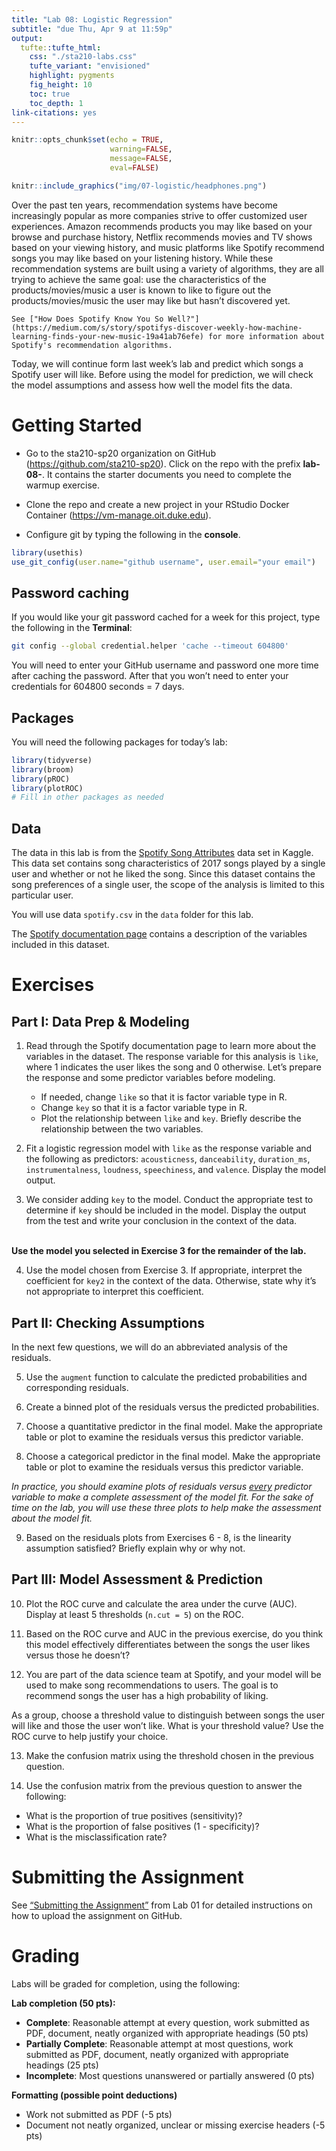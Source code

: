 ```yaml
---
title: "Lab 08: Logistic Regression"
subtitle: "due Thu, Apr 9 at 11:59p"
output: 
  tufte::tufte_html:
    css: "./sta210-labs.css"
    tufte_variant: "envisioned"
    highlight: pygments
    fig_height: 10
    toc: true
    toc_depth: 1
link-citations: yes
---
```



```r
knitr::opts_chunk$set(echo = TRUE,
                      warning=FALSE, 
                      message=FALSE, 
                      eval=FALSE)
```

```r
knitr::include_graphics("img/07-logistic/headphones.png")
```

Over the past ten years, recommendation systems have become increasingly popular as more companies strive to offer customized user experiences. Amazon recommends products you may like based on your browse and purchase history, Netflix recommends movies and TV shows based on your viewing history, and music platforms like Spotify recommend songs you may like based on your listening history. While these recommendation systems are built using a variety of algorithms, they are all trying to achieve the same goal: use the characteristics of the products/movies/music a user is known to like to figure out the products/movies/music the user may like but hasn't discovered yet. 

```marginfigure
See ["How Does Spotify Know You So Well?"](https://medium.com/s/story/spotifys-discover-weekly-how-machine-learning-finds-your-new-music-19a41ab76efe) for more information about Spotify's recommendation algorithms.
```

Today, we will continue form last week's lab and predict which songs a Spotify user will like. Before using the model for prediction, we will check the model assumptions and assess how well the model fits the data.

# Getting Started 

- Go to the sta210-sp20 organization on GitHub ([https://github.com/sta210-sp20](https://github.com/sta210-sp20)). Click on the repo with the prefix **lab-08-**. It contains the starter documents you need to complete the warmup exercise. 

- Clone the repo and create a new project in your RStudio Docker Container ([https://vm-manage.oit.duke.edu](https://vm-manage.oit.duke.edu)). 

- Configure git by typing the following in the **console**.

```r
library(usethis)
use_git_config(user.name="github username", user.email="your email")
```

## Password caching

If you would like your git password cached for a week for this project, type the following in the **Terminal**:

```bash
git config --global credential.helper 'cache --timeout 604800'
```

You will need to enter your GitHub username and password one more time after caching the password. After that you won't need to enter your credentials for 604800 seconds = 7 days.

## Packages

You will need the following packages for today's lab: 

```r
library(tidyverse)
library(broom)
library(pROC)
library(plotROC)
# Fill in other packages as needed
```

## Data

The data in this lab is from the [Spotify Song Attributes](https://www.kaggle.com/geomack/spotifyclassification) data set in Kaggle. This data set contains song characteristics of 2017 songs played by a single user and whether or not he liked the song. Since this dataset contains the song preferences of a single user, the scope of the analysis is limited to this particular user.

You will use data `spotify.csv` in the `data` folder for this lab. 

The  [Spotify documentation page](https://developer.spotify.com/documentation/web-api/reference/tracks/get-audio-features/) contains a description of the variables included in this dataset.

# Exercises

## Part I: Data Prep & Modeling

1. Read through the Spotify documentation page to learn more about the variables in the dataset. The response variable for this analysis is `like`, where 1 indicates the user likes the song and 0 otherwise. Let's prepare the response and some predictor variables before modeling.

    - If needed, change `like` so that it is factor variable type in R.
    - Change `key`  so that it is a factor variable type in R.
    - Plot the relationship between `like` and `key`. Briefly describe the relationship between the two variables.
    

2. Fit a logistic regression model with `like` as the response variable and the following as predictors: `acousticness`, `danceability`, `duration_ms`, `instrumentalness`, `loudness`, `speechiness`, and `valence`. Display the model output.

3. We consider adding `key` to the model. Conduct the appropriate test to determine if `key` should be included in the model. Display the output from the test and write your conclusion in the context of the data.

<br>
**Use the model you selected in Exercise 3 for the remainder of the lab.**
<br>

4. Use the model chosen from Exercise 3. If appropriate, interpret the coefficient for `key2` in the context of the data. Otherwise, state why it's not appropriate to interpret this coefficient.


## Part II: Checking Assumptions

In the next few questions, we will do an abbreviated analysis of the residuals. 

5. Use the `augment` function to calculate the predicted probabilities and corresponding residuals. 

6. Create a binned plot of the residuals versus the predicted probabilities.

7. Choose a quantitative predictor in the final model. Make the appropriate table or plot to examine the residuals versus this predictor variable.

8. Choose a categorical predictor in the final model. Make the appropriate table or plot to examine the residuals versus this predictor variable.

*In practice, you should examine plots of residuals versus <u>every</u> predictor variable to make a complete assessment of the model fit. For the sake of time on the lab, you will use these three plots to help make the assessment about the model fit.*

9. Based on the residuals plots from Exercises 6 - 8, is the linearity assumption satisfied? Briefly explain why or why not.


## Part III: Model Assessment & Prediction

10. Plot the ROC curve and calculate the area under the curve (AUC). Display at least 5 thresholds (`n.cut = 5`) on the ROC.

11. Based on the ROC curve and AUC in the previous exercise, do you think this model effectively differentiates between the songs the user likes versus those he doesn't?

12. You are part of the data science team at Spotify, and your model will be used to make song recommendations to users. The goal is to recommend songs the user has a high probability of liking. 

As a group, choose a threshold value to distinguish between songs the user will like and those the user won't like. What is your threshold value? Use the ROC curve to help justify your choice. 

13. Make the confusion matrix using the threshold chosen in the previous question. 

14. Use the confusion matrix from the previous question to answer the following: 
   - What is the proportion of true positives (sensitivity)? 
   - What is the proportion of false positives (1 - specificity)? 
   - What is the misclassification rate? 
  

# Submitting the Assignment

See ["Submitting the Assignment"](https://www2.stat.duke.edu/courses/Spring20/sta210.001/labs/lab-01-review-r.html#submitting-the-assignment) from Lab 01 for detailed instructions on how to upload the assignment on GitHub. 

# Grading

Labs will be graded for completion, using the following: 

**Lab completion (50 pts):**

- **Complete**: Reasonable attempt at every question, work submitted as PDF, document, neatly organized with appropriate headings (50 pts)
- **Partially Complete**: Reasonable attempt at most questions, work submitted as PDF, document, neatly organized with appropriate headings (25 pts)
- **Incomplete**: Most questions unanswered or partially answered (0 pts)

**Formatting (possible point deductions)**

- Work not submitted as PDF (-5 pts)
- Document not neatly organized, unclear or missing exercise headers (-5 pts)


